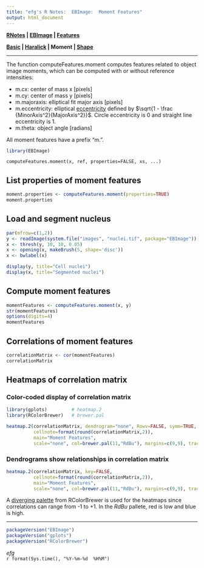 ```yaml
---
title: "efg's R Notes:  EBImage:  Moment Features"
output: html_document
---
```


**[RNotes](../../index.html) | [EBImage](index.html) | [Features](Features.html)**

**[Basic](Features-Basic.html) | [Haralick](Features-Haralick.html) | Moment | [Shape](Features-Shape.html)** 

*****

The function computeFeatures.moment computes features related to object image moments, which can be computed with or without reference intensities: 

* m.cx: center of mass x [pixels] 
* m.cy: center of mass y [pixels] 
* m.majoraxis: elliptical fit major axis [pixels] 
* m.eccentricity: elliptical [eccentricity](http://en.wikipedia.org/wiki/Eccentricity_(mathematics)) defined by $\sqrt{1 - \frac {MinorAxis^2}{MajorAxis^2}}$. Circle eccentricity is 0 and straight line eccentricity is 1. 
* m.theta: object angle [radians] 

All moment features have a prefix "m.".  

```r
library(EBImage)
```

```
computeFeatures.moment(x, ref, properties=FALSE, xs, ...)
```

## List properties of moment features
```r
moment.properties <- computeFeatures.moment(properties=TRUE)
moment.properties
```

## Load and segment nucleus

```r
par(mfrow=c(1,2))
y <- readImage(system.file("images", "nuclei.tif", package="EBImage"))[,,1]
x <- thresh(y, 10, 10, 0.05)
x <- opening(x, makeBrush(5, shape='disc'))
x <- bwlabel(x)

display(y, title="Cell nuclei")
display(x, title="Segmented nuclei")
```

## Compute moment features

```r
momentFeatures <- computeFeatures.moment(x, y)
str(momentFeatures)
options(digits=4)
momentFeatures
```

## Correlations of moment features

```r
correlationMatrix <- cor(momentFeatures)
correlationMatrix
```


## Heatmaps of correlation matrix

### Color-coded display of correlation matrix

```r
library(gplots)         # heatmap.2
library(RColorBrewer)   # brewer.pal
```

```r
heatmap.2(correlationMatrix, dendrogram="none", Rowv=FALSE, symm=TRUE,
          cellnote=format(round(correlationMatrix,2)),
          main="Moment Features",
          scale="none", col=brewer.pal(11,"RdBu"), margins=c(9,9), trace="none")
```

### Dendrograms show relationships in correlation matrix

```r
heatmap.2(correlationMatrix, key=FALSE,
          cellnote=format(round(correlationMatrix,2)),
          main="Moment Features",
          scale="none", col=brewer.pal(11,"RdBu"), margins=c(9,9), trace="none")
```

A [diverging palette](../../package/RColorBrewer/index.html) from RColorBrewer is used for the heatmaps since correlations can range from -1 to +1. In the *RdBu* pallete, red is low and blue is high.

*****

```r
packageVersion("EBImage")
packageVersion("gplots")
packageVersion("RColorBrewer")
```

*efg*  
`r format(Sys.time(), "%Y-%m-%d  %H%M")`  